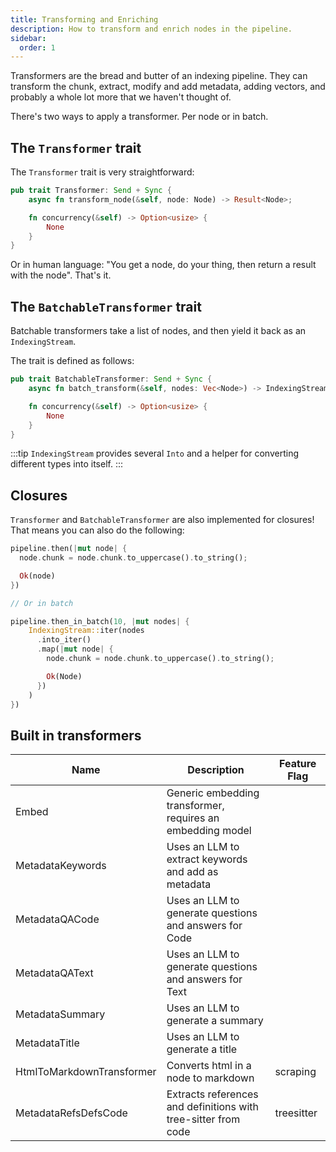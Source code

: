 ```yaml
---
title: Transforming and Enriching
description: How to transform and enrich nodes in the pipeline.
sidebar:
  order: 1
---
```


Transformers are the bread and butter of an indexing pipeline. They can transform the chunk, extract, modify and add metadata, adding vectors, and probably a whole lot more that we haven't thought of.

There's two ways to apply a transformer. Per node or in batch.

## The `Transformer` trait

The `Transformer` trait is very straightforward:

```rust
pub trait Transformer: Send + Sync {
    async fn transform_node(&self, node: Node) -> Result<Node>;

    fn concurrency(&self) -> Option<usize> {
        None
    }
}
```

Or in human language: "You get a node, do your thing, then return a result with the node". That's it.

## The `BatchableTransformer` trait

Batchable transformers take a list of nodes, and then yield it back as an `IndexingStream`.

The trait is defined as follows:

```rust
pub trait BatchableTransformer: Send + Sync {
    async fn batch_transform(&self, nodes: Vec<Node>) -> IndexingStream;

    fn concurrency(&self) -> Option<usize> {
        None
    }
}
```

:::tip
`IndexingStream` provides several `Into` and a helper for converting different types into itself.
:::

## Closures

`Transformer` and `BatchableTransformer` are also implemented for closures! That means you can also do the following:

```rust
pipeline.then(|mut node| {
  node.chunk = node.chunk.to_uppercase().to_string();

  Ok(node)
})

// Or in batch

pipeline.then_in_batch(10, |mut nodes| {
    IndexingStream::iter(nodes
      .into_iter()
      .map(|mut node| {
        node.chunk = node.chunk.to_uppercase().to_string();

        Ok(Node)
      })
    )
})
```

## Built in transformers

<small>

| Name                      | Description                                                    | Feature Flag |
| ------------------------- | -------------------------------------------------------------- | ------------ |
| Embed                     | Generic embedding transformer, requires an embedding model     |              |
| MetadataKeywords          | Uses an LLM to extract keywords and add as metadata            |              |
| MetadataQACode            | Uses an LLM to generate questions and answers for Code         |              |
| MetadataQAText            | Uses an LLM to generate questions and answers for Text         |              |
| MetadataSummary           | Uses an LLM to generate a summary                              |              |
| MetadataTitle             | Uses an LLM to generate a title                                |              |
| HtmlToMarkdownTransformer | Converts html in a node to markdown                            | scraping     |
| MetadataRefsDefsCode      | Extracts references and definitions with tree-sitter from code | treesitter   |

</small>
